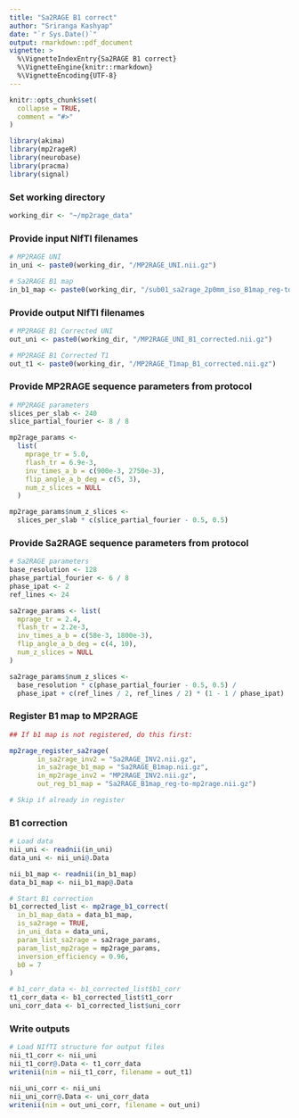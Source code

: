 ```yaml
---
title: "Sa2RAGE B1 correct"
author: "Sriranga Kashyap"
date: "`r Sys.Date()`"
output: rmarkdown::pdf_document
vignette: >
  %\VignetteIndexEntry{Sa2RAGE B1 correct}
  %\VignetteEngine{knitr::rmarkdown}
  %\VignetteEncoding{UTF-8}
---
```


```r
knitr::opts_chunk$set(
  collapse = TRUE,
  comment = "#>"
)
```

```r
library(akima)
library(mp2rageR)
library(neurobase)
library(pracma)
library(signal)
```

### Set working directory
```r
working_dir <- "~/mp2rage_data"
```

### Provide input NIfTI filenames
```r
# MP2RAGE UNI
in_uni <- paste0(working_dir, "/MP2RAGE_UNI.nii.gz")

# Sa2RAGE B1 map
in_b1_map <- paste0(working_dir, "/sub01_sa2rage_2p0mm_iso_B1map_reg-to-mp2rage.nii")
```

### Provide output NIfTI filenames
```r
# MP2RAGE B1 Corrected UNI
out_uni <- paste0(working_dir, "/MP2RAGE_UNI_B1_corrected.nii.gz")

# MP2RAGE B1 Corrected T1
out_t1 <- paste0(working_dir, "/MP2RAGE_T1map_B1_corrected.nii.gz")
```

### Provide MP2RAGE sequence parameters from protocol
```r
# MP2RAGE parameters
slices_per_slab <- 240
slice_partial_fourier <- 8 / 8

mp2rage_params <-
  list(
    mprage_tr = 5.0,
    flash_tr = 6.9e-3,
    inv_times_a_b = c(900e-3, 2750e-3),
    flip_angle_a_b_deg = c(5, 3),
    num_z_slices = NULL
  )

mp2rage_params$num_z_slices <-
  slices_per_slab * c(slice_partial_fourier - 0.5, 0.5)
```

### Provide Sa2RAGE sequence parameters from protocol
```r
# Sa2RAGE parameters
base_resolution <- 128
phase_partial_fourier <- 6 / 8
phase_ipat <- 2
ref_lines <- 24

sa2rage_params <- list(
  mprage_tr = 2.4,
  flash_tr = 2.2e-3,
  inv_times_a_b = c(58e-3, 1800e-3),
  flip_angle_a_b_deg = c(4, 10),
  num_z_slices = NULL
)

sa2rage_params$num_z_slices <-
  base_resolution * c(phase_partial_fourier - 0.5, 0.5) /
  phase_ipat + c(ref_lines / 2, ref_lines / 2) * (1 - 1 / phase_ipat)
```

### Register B1 map to MP2RAGE
```r
## If b1 map is not registered, do this first:

mp2rage_register_sa2rage(
       in_sa2rage_inv2 = "Sa2RAGE_INV2.nii.gz",
       in_sa2rage_b1_map = "Sa2RAGE_B1map.nii.gz",
       in_mp2rage_inv2 = "MP2RAGE_INV2.nii.gz",
       out_reg_b1_map = "Sa2RAGE_B1map_reg-to-mp2rage.nii.gz")

# Skip if already in register
```

### B1 correction
```r
# Load data
nii_uni <- readnii(in_uni)
data_uni <- nii_uni@.Data

nii_b1_map <- readnii(in_b1_map)
data_b1_map <- nii_b1_map@.Data

# Start B1 correction
b1_corrected_list <- mp2rage_b1_correct(
  in_b1_map_data = data_b1_map,
  is_sa2rage = TRUE,
  in_uni_data = data_uni,
  param_list_sa2rage = sa2rage_params,
  param_list_mp2rage = mp2rage_params,
  inversion_efficiency = 0.96,
  b0 = 7
)

# b1_corr_data <- b1_corrected_list$b1_corr
t1_corr_data <- b1_corrected_list$t1_corr
uni_corr_data <- b1_corrected_list$uni_corr
```

### Write outputs
```r
# Load NIfTI structure for output files
nii_t1_corr <- nii_uni
nii_t1_corr@.Data <- t1_corr_data
writenii(nim = nii_t1_corr, filename = out_t1)

nii_uni_corr <- nii_uni
nii_uni_corr@.Data <- uni_corr_data
writenii(nim = out_uni_corr, filename = out_uni)
```

